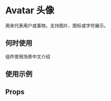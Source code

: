 # Avatar 头像

用来代表用户或事物，支持图片、图标或字符展示。

## 何时使用

组件使用场景中文介绍

## 使用示例

<!-- Inject Stories -->

## Props

<!-- Inject Props -->
